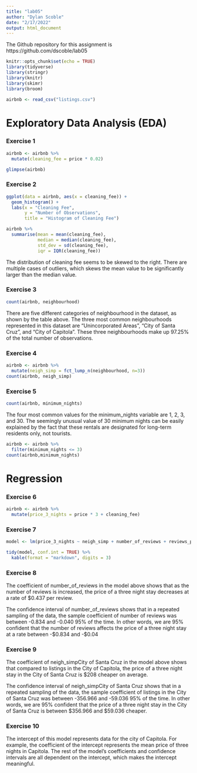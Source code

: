 ```yaml
---
title: "lab05"
author: "Dylan Scoble"
date: "2/17/2022"
output: html_document
---
```


The Github repository for this assignment is https://github.com/dscoble/lab05

```r
knitr::opts_chunk$set(echo = TRUE)
library(tidyverse)
library(stringr)
library(knitr)
library(skimr)
library(broom)
```


```r
airbnb <- read_csv("listings.csv")
```

# Exploratory Data Analysis (EDA)

### Exercise 1
```r
airbnb <- airbnb %>% 
  mutate(cleaning_fee = price * 0.02)

glimpse(airbnb)
```

### Exercise 2
```r
ggplot(data = airbnb, aes(x = cleaning_fee)) +
  geom_histogram() +
  labs(x = "Cleaning Fee",
       y = "Number of Observations",
       title = "Histogram of Cleaning Fee")
```

```r
airbnb %>% 
  summarise(mean = mean(cleaning_fee),
            median = median(cleaning_fee),
            std_dev = sd(cleaning_fee),
            iqr = IQR(cleaning_fee))
```

The distribution of cleaning fee seems to be skewed to the right. There are multiple cases of outliers, which skews the mean value to be significantly larger than the median value.

### Exercise 3

```r
count(airbnb, neighbourhood)
```

There are five different categories of neighbourhood in the dataset, as shown by the table above.
The three most common neighbourhoods represented in this dataset are "Unincorporated Areas", "City of Santa Cruz", and "City of Capitola". These three neighbourhoods make up 97.25% of the total number of observations.


### Exercise 4

```r
airbnb <- airbnb %>% 
  mutate(neigh_simp = fct_lump_n(neighbourhood, n=3))
count(airbnb, neigh_simp)
```

### Exercise 5

```r
count(airbnb, minimum_nights)
```

The four most common values for the minimum_nights variable are 1, 2, 3, and 30. The seemingly unusual value of 30 minimum nights can be easily explained by the fact that these rentals are designated for long-term residents only, not tourists.

```r
airbnb <- airbnb %>% 
  filter(minimum_nights <= 3)
count(airbnb,minimum_nights)
```


# Regression

### Exercise 6

```r
airbnb <- airbnb %>% 
  mutate(price_3_nights = price * 3 + cleaning_fee)

```

### Exercise 7

```r
model <- lm(price_3_nights ~ neigh_simp + number_of_reviews + reviews_per_month, data = airbnb)

tidy(model, conf.int = TRUE) %>%
  kable(format = "markdown", digits = 3)
```

### Exercise 8

The coefficient of number_of_reviews in the model above shows that as the number of reviews is increased, the price of a three night stay decreases at a rate of $0.437 per review.

The confidence interval of number_of_reviews shows that in a repeated sampling of the data, the sample coefficient of number of reviews was between -0.834 and -0.040 95% of the time. In other words, we are 95% confident that the number of reviews affects the price of a three night stay at a rate between -\$0.834 and -$0.04

### Exercise 9

The coefficient of neigh_simpCity of Santa Cruz in the model above shows that compared to listings in the City of Capitola, the price of a three night stay in the City of Santa Cruz is  $208 cheaper on average.

The confidence interval of neigh_simpCity of Santa Cruz shows that in a repeated sampling of the data, the sample coefficient of listings in the City of Santa Cruz was between -356.966 and	-59.036 95% of the time. In other words, we are 95% confident that the price of a three night stay in the City of Santa Cruz is between \$356.966	and $59.036 cheaper.

### Exercise 10

The intercept of this model represents data for the city of Capitola. For example, the coefficient of the intercept represents the mean price of three nights in Capitola. The rest of the model's coefficients and confidence intervals are all dependent on the intercept, which makes the intercept meaningful.



